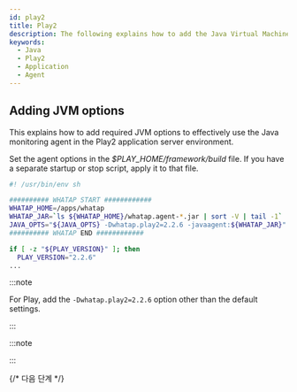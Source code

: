 ```yaml
---
id: play2
title: Play2
description: The following explains how to add the Java Virtual Machine (JVM) option to integrate the WhaTap monitoring solution into the Play2 applications. Through this document, you can learn step by step how to apply the required JVM settings to monitor the performance and availability of Play2 applications after installing the Java agent. It includes the configuration of required JVM options during agent installation, optimal configuration for smooth integration with Play2, and how to view the histogram.
keywords:
  - Java
  - Play2
  - Application
  - Agent
---
```


## Adding JVM options

This explains how to add required JVM options to effectively use the Java monitoring agent in the Play2 application server environment.

Set the agent options in the _$PLAY_HOME/framework/build_ file. If you have a separate startup or stop script, apply it to that file.

```bash title=$PLAY_HOME/framework/build {6} showLineNumbers
#! /usr/bin/env sh

########## WHATAP START ############
WHATAP_HOME=/apps/whatap
WHATAP_JAR=`ls ${WHATAP_HOME}/whatap.agent-*.jar | sort -V | tail -1`
JAVA_OPTS="${JAVA_OPTS} -Dwhatap.play2=2.2.6 -javaagent:${WHATAP_JAR}"
########## WHATAP END ############

if [ -z "${PLAY_VERSION}" ]; then
  PLAY_VERSION="2.2.6"
...
```

:::note

For Play, add the `-Dwhatap.play2=2.2.6` option other than the default settings.

:::

:::note


<Java17 />

:::


<Setheapmemory />

{/* 다음 단계 */}

<Nextstep />
